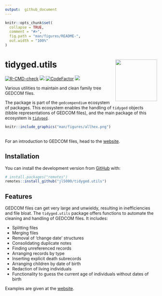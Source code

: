 ```yaml
---
output:  github_document
---
```


<!-- README.md is generated from README.Rmd. Please edit that file -->

```r
knitr::opts_chunk$set(
  collapse = TRUE,
  comment = "#>",
  fig.path = "man/figures/README-",
  out.width = "100%"
)
```

# tidyged.utils <img src='man/figures/logo.png' align="right" height="138" />

<!-- badges: start -->
[![R-CMD-check](https://github.com/jl5000/tidyged.utils/workflows/R-CMD-check/badge.svg)](https://github.com/jl5000/tidyged.utils/actions)
[![](https://codecov.io/gh/jl5000/tidyged.utils/branch/main/graph/badge.svg)](https://codecov.io/gh/jl5000/tidyged.utils)
[![CodeFactor](https://www.codefactor.io/repository/github/jl5000/tidyged.utils/badge)](https://www.codefactor.io/repository/github/jl5000/tidyged.utils)
[![](https://img.shields.io/badge/lifecycle-experimental-orange.svg)](https://www.tidyverse.org/lifecycle/#experimental)
<!-- badges: end -->

Various utilities to maintain and clean family tree GEDCOM files.

The package is part of the `gedcompendium` ecosystem of packages. This ecosystem enables the handling of `tidyged` objects (tibble representations of GEDCOM files), and the main package of this ecosystem is [`tidyged`](https://jl5000.github.io/tidyged/).


```r
knitr::include_graphics("man/figures/allhex.png")
```
<br>
For an introduction to GEDCOM files, head to the <a href="https://jl5000.github.io/tidyged/articles/intro_to_gedcom.html">website</a>.


## Installation

You can install the development version from [GitHub](https://github.com/) with:

``` r
# install.packages("remotes")
remotes::install_github("jl5000/tidyged.utils")
```

## Features

GEDCOM files can get very large and unwieldy, resulting in inefficiencies and file bloat. The `tidyged.utils` package offers functions to automate the cleaning and handling of GEDCOM files. It includes:

* Splitting files
* Merging files
* Removal of 'change date' structures
* Consolidating duplicate notes
* Finding unreferenced records
* Arranging records by type
* Inserting explicit death subrecords
* Arranging children by date of birth
* Redaction of living individuals
* Functionality to guess the current age of individuals without dates of birth

Examples are given at the [website](https://jl5000.github.io/tidyged.utils/).
















